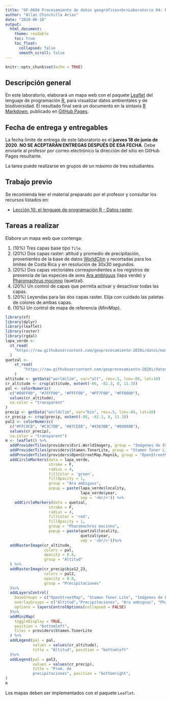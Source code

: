 ---
title: "GF-0604 Procesamiento de datos geográficos<br>Laboratorio 04: R - Datos raster 1"
author: "Allan Chinchilla Arias"
date: "2020-06-18"
output:
  html_document:
    theme: readable    
    toc: true
    toc_float:
      collapsed: false
      smooth_scroll: false  
---

```{r setup, include=FALSE}
knitr::opts_chunk$set(echo = TRUE)
```

## Descripción general
En este laboratorio, elaborará un mapa web con el paquete [Leaflet](https://cran.r-project.org/web/packages/leaflet/) del lenguaje de programación [R](https://www.r-project.org/), para visualizar datos ambientales y de biodiversidad. El resultado final será un documento en la sintaxis [R Markdown](https://rmarkdown.rstudio.com/), publicado en [GitHub Pages](https://pages.github.com/).

## Fecha de entrega y entregables
La fecha límite de entrega de este laboratorio es el **jueves 18 de junio de 2020**. **NO SE ACEPTARÁN ENTREGAS DESPUÉS DE ESA FECHA**. Debe enviarle al profesor por correo electrónico la dirección del sitio en GitHub Pages resultante.

La tarea puede realizarse en grupos de un máximo de tres estudiantes.

## Trabajo previo
Se recomienda leer el material preparado por el profesor y consultar los recursos listados en:

* [Lección 10: el lenguaje de programación R - Datos raster](https://geoprocesamiento-2020i.github.io/leccion-10-r-datos-raster/).

## Tareas a realizar
Elabore un mapa web que contenga:

1. (10%) Tres capas base tipo  ```Tile```.
2. (20%) Dos capas raster: altitud y promedio de precipitación, provenientes de la base de datos [WorldClim](https://www.worldclim.org/) y recortadas para los límites de Costa Rica y en resolución de 30x30 segundos.
3. (20%) Dos capas vectoriales correspondientes a los registros de presencia de las especies de aves [Ara ambiguus](https://github.com/geoprocesamiento-2020i/datos/blob/master/biodiversidad/registros-presencia/cr/cr-ara-ambiguus.geojson) (lapa verde) y [Pharomachrus mocinno](https://github.com/geoprocesamiento-2020i/datos/blob/master/biodiversidad/registros-presencia/cr/cr_pharomachrus_mocinno.geojson) (quetzal).
4. (20%) Un control de capas que permita activar y desactivar todas las capas.
5. (20%) Leyendas para las dos capas raster. Elija con cuidado las paletas de colores de ambas capas.
6. (10%) Un control de mapa de referencia (_MiniMap_).


```{r, message=FALSE, warning=FALSE}
library(sf)
library(dplyr)
library(leaflet)
library(raster)
library(rgdal)
lapa_verde <-
  st_read(
    "https://raw.githubusercontent.com/geoprocesamiento-2020i/datos/master/biodiversidad/registros-presencia/cr/cr-ara-ambiguus.geojson"
  )
quetzal <-
    st_read(
        "https://raw.githubusercontent.com/geoprocesamiento-2020i/datos/master/biodiversidad/registros-presencia/cr/cr_pharomachrus_mocinno.geojson"
    )
altitude <- getData("worldclim", var="alt", res=.5, lon=-84, lat=10)
cr_altitude <- crop(altitude, extent(-86, -82.3, 8, 11.3))
pal <- colorNumeric(
  c("#00FF00", "#7FFF00", "#FFFF00", "#FF7F00", "#FF0000"), 
  values(cr_altitude), 
  na.color = "transparent"
)
precip <- getData("worldclim", var="bio", res=.5, lon=-84, lat=10)
cr_precip <- crop(precip, extent(-86, -82.3, 8, 11.3))
pal2 <- colorNumeric(
  c("#FFC0CB", "#C3C7DB", "#87CEEB", "#4367BB", "#00008B"), 
  values(cr_precip), 
  na.color = "transparent")
m <- leaflet() %>% 
  addProviderTiles(providers$Esri.WorldImagery, group = "Imágenes de ESRI") %>% 
  addProviderTiles(providers$Stamen.TonerLite, group = "Stamen Toner Lite") %>%
  addProviderTiles(providers$OpenStreetMap.Mapnik, group = "OpenStreetMap") %>%
  addCircleMarkers(data = lapa_verde,
                   stroke = F,
                   radius = 4,
                   fillColor = 'green',
                   fillOpacity = 1,
                   group = "Ara ambiguus",
                   popup = paste(lapa_verde$locality, 
                                 lapa_verde$year, 
                                 sep = '<br/>')) %>% 
    addCircleMarkers(data = quetzal,
                   stroke = F,
                   radius = 4,
                   fillColor = 'red',
                   fillOpacity = 1,
                   group = "Pharomachrus mocinno",
                   popup = paste(quetzal$locality, 
                                 quetzal$year, 
                                 sep = '<br/>'))%>%
  addRasterImage(cr_altitude, 
                 colors = pal, 
                 opacity = 0.8, 
                 group = "Altitud"
  ) %>%
  addRasterImage(cr_precip$bio12_23, 
                 colors = pal2, 
                 opacity = 0.8, 
                 group = "Precipitaciones"
  )%>%
  addLayersControl(
    baseGroups = c("OpenStreetMap", "Stamen Toner Lite", "Imágenes de ESRI"),
    overlayGroups = c("Altitud","Precipitaciones", "Ara ambiguus", "Pharomachrus mocinno"),
    options = layersControlOptions(collapsed = FALSE)    
  )%>% 
  addMiniMap(
    toggleDisplay = TRUE,
    position = "bottomleft",
    tiles = providers$Stamen.TonerLite
  ) %>%
  addLegend(pal = pal, 
            values = values(cr_altitude), 
            title = "Altitud", position = "bottomleft"
  )%>% 
  addLegend(pal = pal2, 
            values = values(cr_precip), 
            title = "Prom. de 
            precipitaciones", position = "bottomright",
)
m
```


Los mapas deben ser implementados con el paquete ```Leaflet```.

##